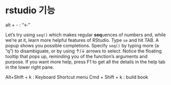 # rstudio 기능

alt + - : "<-"


Let's try using `seq()` which makes regular **seq**uences of numbers and, while we're at it, learn more helpful features of RStudio. Type `se` and hit TAB. A popup shows you possible completions. Specify `seq()` by typing more (a "q") to disambiguate, or by using ↑/↓ arrows to select. Notice the floating tooltip that pops up, reminding you of the function's arguments and purpose. If you want more help, press F1 to get all the details in the help tab in the lower right pane. 



Alt+Shift + k : Keyboard Shortcut menu
Cmd + Shift + k : build book 